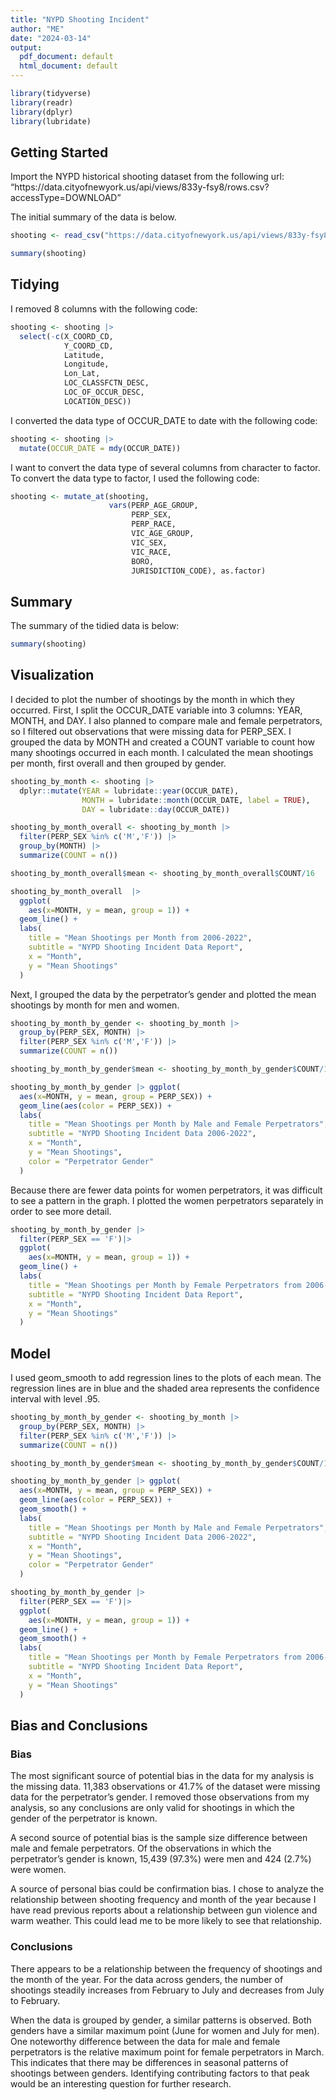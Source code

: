 ---
title: "NYPD Shooting Incident"
author: "ME"
date: "2024-03-14"
output:
  pdf_document: default
  html_document: default
---
```{r libraries}
library(tidyverse)
library(readr)
library(dplyr)
library(lubridate)
```

## Getting Started

Import the NYPD historical shooting dataset from the following url: "https://data.cityofnewyork.us/api/views/833y-fsy8/rows.csv?accessType=DOWNLOAD"

The initial summary of the data is below.

```{r importdata}
shooting <- read_csv("https://data.cityofnewyork.us/api/views/833y-fsy8/rows.csv?accessType=DOWNLOAD")

summary(shooting)
```

## Tidying

I removed 8 columns with the following code:

```{r columnremoval}
shooting <- shooting |> 
  select(-c(X_COORD_CD, 
            Y_COORD_CD, 
            Latitude, 
            Longitude, 
            Lon_Lat,
            LOC_CLASSFCTN_DESC, 
            LOC_OF_OCCUR_DESC, 
            LOCATION_DESC))
```

I converted the data type of OCCUR_DATE to date with the following code:

```{r dateconversion}
shooting <- shooting |> 
  mutate(OCCUR_DATE = mdy(OCCUR_DATE))
```

I want to convert the data type of several columns from character to factor. To convert the data type to factor, I used the following code:

``` {r factorconversion}
shooting <- mutate_at(shooting, 
                      vars(PERP_AGE_GROUP, 
                           PERP_SEX, 
                           PERP_RACE, 
                           VIC_AGE_GROUP, 
                           VIC_SEX, 
                           VIC_RACE, 
                           BORO, 
                           JURISDICTION_CODE), as.factor)
```

## Summary

The summary of the tidied data is below:
```{r summary, echo=FALSE}
summary(shooting)
```

## Visualization

I decided to plot the number of shootings by the month in which they occurred. First, I split the OCCUR_DATE variable into 3 columns: YEAR, MONTH, and DAY. I also planned to compare male and female perpetrators, so I filtered out observations that were missing data for PERP_SEX. I grouped the data by MONTH and created a COUNT variable to count how many shootings occurred in each month. I calculated the mean shootings per month, first overall and then grouped by gender.

```{r shootingsbymonth}
shooting_by_month <- shooting |>
  dplyr::mutate(YEAR = lubridate::year(OCCUR_DATE),
                MONTH = lubridate::month(OCCUR_DATE, label = TRUE),
                DAY = lubridate::day(OCCUR_DATE))

shooting_by_month_overall <- shooting_by_month |> 
  filter(PERP_SEX %in% c('M','F')) |>
  group_by(MONTH) |>
  summarize(COUNT = n())

shooting_by_month_overall$mean <- shooting_by_month_overall$COUNT/16

shooting_by_month_overall  |>
  ggplot(
    aes(x=MONTH, y = mean, group = 1)) +
  geom_line() +
  labs(
    title = "Mean Shootings per Month from 2006-2022",
    subtitle = "NYPD Shooting Incident Data Report",
    x = "Month",
    y = "Mean Shootings"
  )
```

Next, I grouped the data by the perpetrator's gender and plotted the mean shootings by month for men and women.

```{r genderplot}
shooting_by_month_by_gender <- shooting_by_month |>
  group_by(PERP_SEX, MONTH) |>
  filter(PERP_SEX %in% c('M','F')) |>
  summarize(COUNT = n())

shooting_by_month_by_gender$mean <- shooting_by_month_by_gender$COUNT/16

shooting_by_month_by_gender |> ggplot(
  aes(x=MONTH, y = mean, group = PERP_SEX)) +
  geom_line(aes(color = PERP_SEX)) +
  labs(
    title = "Mean Shootings per Month by Male and Female Perpetrators",
    subtitle = "NYPD Shooting Incident Data 2006-2022",
    x = "Month",
    y = "Mean Shootings",
    color = "Perpetrator Gender"
  )
```

Because there are fewer data points for women perpetrators, it was difficult to see a pattern in the graph. I plotted the women perpetrators separately in order to see more detail.

```{r femaleplot}
shooting_by_month_by_gender |>
  filter(PERP_SEX == 'F')|>
  ggplot(
    aes(x=MONTH, y = mean, group = 1)) +
  geom_line() +
  labs(
    title = "Mean Shootings per Month by Female Perpetrators from 2006-2022",
    subtitle = "NYPD Shooting Incident Data Report",
    x = "Month",
    y = "Mean Shootings"
  )
```




## Model

I used geom_smooth to add regression lines to the plots of each mean. The regression lines are in blue and the shaded area represents the confidence interval with level .95.
```{r genderbestfit}
shooting_by_month_by_gender <- shooting_by_month |>
  group_by(PERP_SEX, MONTH) |>
  filter(PERP_SEX %in% c('M','F')) |>
  summarize(COUNT = n())

shooting_by_month_by_gender$mean <- shooting_by_month_by_gender$COUNT/16

shooting_by_month_by_gender |> ggplot(
  aes(x=MONTH, y = mean, group = PERP_SEX)) +
  geom_line(aes(color = PERP_SEX)) +
  geom_smooth() +
  labs(
    title = "Mean Shootings per Month by Male and Female Perpetrators",
    subtitle = "NYPD Shooting Incident Data 2006-2022",
    x = "Month",
    y = "Mean Shootings",
    color = "Perpetrator Gender"
  )
```

```{r femalebestfit}
shooting_by_month_by_gender |>
  filter(PERP_SEX == 'F')|>
  ggplot(
    aes(x=MONTH, y = mean, group = 1)) +
  geom_line() +
  geom_smooth() +
  labs(
    title = "Mean Shootings per Month by Female Perpetrators from 2006-2022",
    subtitle = "NYPD Shooting Incident Data Report",
    x = "Month",
    y = "Mean Shootings"
  )
```

## Bias and Conclusions

### Bias

The most significant source of potential bias in the data for my analysis is the missing data. 11,383 observations or 41.7% of the dataset were missing data for the perpetrator's gender. I removed those observations from my analysis, so any conclusions are only valid for shootings in which the gender of the perpetrator is known.

A second source of potential bias is the sample size difference between male and female perpetrators. Of the observations in which the perpetrator's gender is known, 15,439 (97.3%) were men and 424 (2.7%) were women.

A source of personal bias could be confirmation bias. I chose to analyze the relationship between shooting frequency and month of the year because I have read previous reports about a relationship between gun violence and warm weather. This could lead me to be more likely to see that relationship. 

### Conclusions

There appears to be a relationship between the frequency of shootings and the month of the year. For the data across genders, the number of shootings steadily increases from February to July and decreases from July to February.

When the data is grouped by gender, a similar patterns is observed. Both genders have a similar maximum point (June for women and July for men). One noteworthy difference between the data for male and female perpetrators is the relative maximum point for female perpetrators in March. This indicates that there may be differences in seasonal patterns of shootings between genders.  Identifying contributing factors to that peak would be an interesting question for further research.